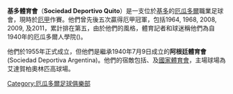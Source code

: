 {{noteta|G1=足球}}{{Infobox football club
|clubname = 基多 <br>Deportivo Quito 
|image    = [[file:SD_Quito.svg|175px]]
|fullname = Sociedad Deportivo Quito
|nickname = 
|founded  = 1955
|ground   = 艾達賀柏奧林匹高球場
|capacity = 35,742
|chairman = Joselito Cobo
|manager  = 泰比利·施華
|league   = [[厄瓜多爾乙組足球聯賽|厄瓜多爾乙組足球聯賽]]
|season   = 2015
|position = 厄甲，第 12 位（降班）
|pattern_la1=_DeportivoQuito2014|pattern_b1=_DeportivoQuito2014|pattern_ra1=_DeportivoQuito2014|pattern_sh1=|pattern_so1=
|leftarm1=190BFF|body1=|rightarm1=190BFF|shorts1=|socks1=FFFFF
|pattern_la2=_navyborder|pattern_b2=_DeportivoQuito2014a|pattern_ra2=_navyborder|pattern_sh2=
|leftarm2=FFFFFF|body2=|rightarm2=FFFFFF|shorts2=FFFFFF|socks2=FFFFFF
}}

'''基多體育會'''（'''Sociedad Deportivo Quito'''）是一支位於[[基多|基多]]的[[厄瓜多爾|厄瓜多爾]]職業足球會，現時於[[厄甲|厄甲]]作賽。他們曾先後五次贏得厄甲冠軍，包括1964, 1968, 2008, 2009, 及2011，累計排在第五，由於他們的風格，體育記者和球迷稱他們為自1940年的厄瓜多爾人學院({{lang-en|The Academy of the Ecuadorians since 1940}})。

他們於1955年正式成立，但他們是繼承1940年7月9日成立的'''阿根廷體育會'''(Sociedad Deportiva Argentina)。他們的宿敵包括{{scl|基多利加大學}}、{{scl|奧卡斯}}及[[國家體育會|國家體育會]]，主場球場為艾達賀柏奧林匹高球場。

[[Category:厄瓜多爾足球俱樂部|Category:厄瓜多爾足球俱樂部]]